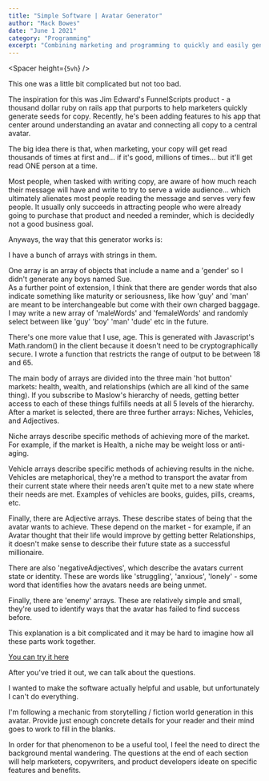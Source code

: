 ```yaml
---
title: "Simple Software | Avatar Generator"
author: "Mack Bowes"
date: "June 1 2021"
category: "Programming"
excerpt: "Combining marketing and programming to quickly and easily generate seeds for new business ideas."
---
```


<Spacer height={`5vh`} />

This one was a little bit complicated but not too bad.

The inspiration for this was Jim Edward's FunnelScripts product - a thousand dollar ruby on rails app that purports to help marketers quickly generate seeds for copy. Recently, he's been adding features to his app that center around understanding an avatar and connecting all copy to a central avatar.

The big idea there is that, when marketing, your copy will get read thousands of times at first and... if it's good, millions of times... but it'll get read ONE person at a time. 

Most people, when tasked with writing copy, are aware of how much reach their message will have and write to try to serve a wide audience... which ultimately alienates most people reading the message and serves very few people. It usually only succeeds in attracting people who were already going to purchase that product and needed a reminder, which is decidedly not a good business goal.

Anyways, the way that this generator works is:

I have a bunch of arrays with strings in them.

One array is an array of objects that include a name and a 'gender' so I didn't generate any boys named Sue.  
As a further point of extension, I think that there are gender words that also indicate something like maturity or seriousness, like how 'guy' and 'man' are meant to be interchangeable but come with their own charged baggage. I may write a new array of 'maleWords' and 'femaleWords' and randomly select between like 'guy' 'boy' 'man' 'dude' etc in the future.  

There's one more value that I use, age. This is generated with Javascript's Math.random() in the client because it doesn't need to be cryptographically secure. I wrote a function that restricts the range of output to be between 18 and 65.  

The main body of arrays are divided into the three main 'hot button' markets: health, wealth, and relationships (which are all kind of the same thing). If you subscribe to Maslow's hierarchy of needs, getting better access to each of these things fulfills needs at all 5 levels of the hierarchy.  
After a market is selected, there are three further arrays: Niches, Vehicles, and Adjectives.  

Niche arrays describe specific methods of achieving more of the market. For example, if the market is Health, a niche may be weight loss or anti-aging.  

Vehicle arrays describe specific methods of achieving results in the niche. Vehicles are metaphorical, they're a method to transport the avatar from their current state where their needs aren't quite met to a new state where their needs are met. Examples of vehicles are books, guides, pills, creams, etc.  

Finally, there are Adjective arrays. These describe states of being that the avatar wants to achieve. These depend on the market - for example, if an Avatar thought that their life would improve by getting better Relationships, it doesn't make sense to describe their future state as a successful millionaire.  

There are also 'negativeAdjectives', which describe the avatars current state or identity. These are words like 'struggling', 'anxious', 'lonely' - some word that identifies how the avatars needs are being unmet.  

Finally, there are 'enemy' arrays. These are relatively simple and small, they're used to identify ways that the avatar has failed to find success before.  

This explanation is a bit complicated and it may be hard to imagine how all these parts work together. 

[You can try it here](/things/avatargenerator)

After you've tried it out, we can talk about the questions.

I wanted to make the software actually helpful and usable, but unfortunately I can't do everything. 

I'm following a mechanic from storytelling / fiction world generation in this avatar. Provide just enough concrete details for your reader and their mind goes to work to fill in the blanks. 

In order for that phenomenon to be a useful tool, I feel the need to direct the background mental wandering. The questions at the end of each section will help marketers, copywriters, and product developers ideate on specific features and benefits. 
